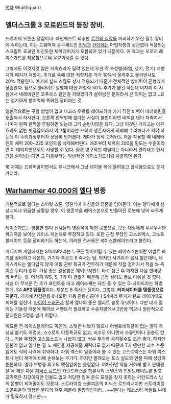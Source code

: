 [[목차]] 
Wraithguard.

== 엘더스크롤 3 모로윈드의 등장 장비. ==
드웨머제 오른손 장갑이다. 메인퀘스트 최후반 [[로칸의 심장]]을 파괴하기 위한 필수 장비에 속하는데, 이는 드웨머제 공구세트인 [[키닝]]과 [[선더]]에는 마법저항과 상관없이 적용되는 스크립트 효과인 미친듯한 체력데미지가 포함되어 있기 때문이다. 이 효과는 오로지 레이스가드를 착용함으로써 무효화시킬 수 있다.

그밖에도 이것저것 많은 지속효과가 달려 있는데 우선 각 속성별(화염, 냉기, 전기) 저항치와 매지카 저항치, 추가로 독에 대한 저항치를 각각 10%씩 올려주고 물리반사도 20% 적용된다. 여기에 실드 스펠도 상시 적용되기 때문에 전체적인 방어력이 균형있게 상승한다. 덤으로 블라이트 질병에 대한 저항력 50% 추가가 붙긴 하는데 어차피 이 시점에서 네레바린은 코푸르스 같은걸 끼얹었다가 살아남은 분이라서 큰 의미는 없고...요는 철저하게 방어력에 특화된 장비라는 것.

일반적으로는 구할 방법이 없고 다고스 우르를 레이드하러 가기 직전 비벡이 네레바린을 호출해서 하사한다. 오른쪽 한짝밖에 없다는 사실이 불만이라면 비벡을 냅다 쳐죽여서 나머지 왼쪽 한짝을 루팅하면 되는데 그닥 순탄치많은 않다. 그냥 이것만 가지고는 아무 효과도 없는 쇳장갑이라서 야그룸이라는 드웨머 생존자에게 의뢰해 수리해다가 써야 하는데 이 수리과정부터가 상당히 번거롭다. 게다가 정작 고쳐놔도 처음 착용할 때 네레바린의 체력 200~225 포인트를 삭제해버린다. 애초부터 체력이 200을 밑도는 수준이라면 이 데미지만으로도 사망할 수 있다. 물론 영구적인 패널티는 아니라서 견뎌내고 한시간을 살아남는다면 그 다음부터는 일반적인 레이스가드처럼 사용하면 된다.

룩 자체는 드웨머풍이면서도 유니크해서 그냥 테이블 위에 올려놓고 장식용으로도 쓴다 카더라.


== [[Warhammer 40,000]]의 [[엘다]] 병종 ==

기본적으로 엘다는 스피릿 스톤. 영혼석에 자신들의 영혼을 담아둔다. 이는 엘다에게 신성시되나 위급한 상황일 경우, 이 영혼석을 레이스본으로 만들어진 로봇에 넣어 싸우게 한다.

레이스가드는 평범한 엘다 전사들의 영혼석이 박힌 로봇으로, 모든 대상에게 무시무시한 파괴력을 보이는 레이스 캐논으로 무장하고 있다. 또한 근접 무장인 고스트엑스, 고스트블레이드 등을 장비하기도 하는데, 이러한 전사들은 레이스블레이드라고 불린다.

미니어쳐 게임에서는 S10/AP2라는 누구든 찢어버릴 수 있는 레이스캐논이란 어썰트 화기를 장비하고 나온다. 거기다 투운드 6 즉사는 덤. 하지만 사거리가 몹시 짧은데다, 레이스가드는 엘다답지 않게 이동 관련 특규가 전무하기 때문에 직접 걸어가서 적을 쏴 죽이긴 무리가 있다. 가장 좋은 활용법은 웨이브서펜트 타고 접근 후 하차한 다음 한바탕 쏴 버리는 것. 어차피 WS, S, T가 다 괜찮기 때문에 근접 걸려도 별로 아쉬울 것 없다. 사실 더 무서운 건 추가 포인트를 내고 레이스캐논 대신 들 수 있는 D-사이드라는 화방인데, S4 '''AP2 템플릿'''이다. 투운드 6 즉사는 덤이다. 그렇다. '''터미네이터를 템플릿으로 지운다.''' 거기에 장갑관통 6나오면 자동 관통성공이니 S4짜리 무기가 랜드 레이더에도 피해를 입힌다. [[파이어 드래곤]]과 함께 엘다의 좋은 엘리트 슬롯 유닛이다. 다만 대개 딸리는 기동성 때문에 웨이브 서펜트가 필요하고 수송차량에서 2칸을 먹으니 일반적으로 분대원은 5명을 넘기 어렵다.

미묘한 건 레이스블레이드 쪽인데, 스탯은 나쁘지 않으나 어썰트비히클이 없는 엘다 특성상 붙기도 어렵고, 스스로의 이동특규도 없고, 괴수도 아니면서 수류탄이나 권총도 없다... 기본 무장인 고스트소드는 나쁘지 않고, 쌍수 무기라 공격횟수도 조금 좋다. 하지만 인불이 없고 엘다는 필 노 페인을 제공해줄 케릭터도 없기 때문에 T가 왠만한 괴수 수준임에도 적의 사격에 취약하다. 파워 엑스의 일종이라 볼 수 있는 고스트엑스는 파워 피스트나 썬더 해머에 비해 손해보는 무기다. 하지만 딸려오는 포스 실드의 인불 덕에 상당히 튼튼하다. 엘다 보병중 최고의 맷집임에는 틀림없다. 여차하면 약을 거하게 빨고 분대원을 꽉 채운 다음 [[피닉스 로드]]인 카란드라스를 합류시켜 스텔스와 인필트레이트를 얻고 공격력은 최강이지만 인불도 없고 적당한 잉여 운드 모델을 찾지 못하는 카란드라스 님의 몸빵이 되어줄지도 모른다. 스트라이킹 스콜피온의 피닉스 로드라시지만 스트라이킹 스콜피온의 맷집은 엘다의 저주 때문에 절망적인지라... ~~엘다는 데스스타 어썰트 부대가 필요하지 않지만~~
